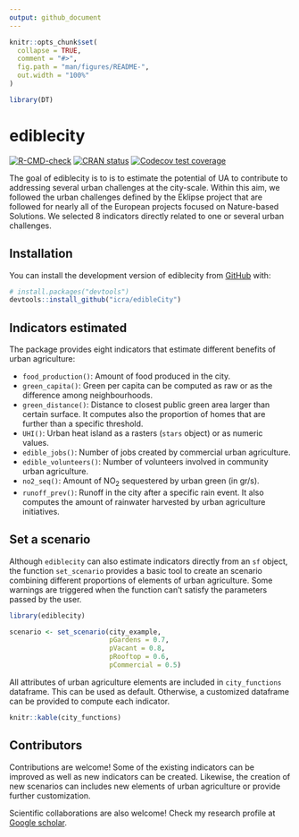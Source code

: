 ```yaml
---
output: github_document
---
```


<!-- README.md is generated from README.Rmd. Please edit that file -->

```r
knitr::opts_chunk$set(
  collapse = TRUE,
  comment = "#>",
  fig.path = "man/figures/README-",
  out.width = "100%"
)

library(DT)
```

# ediblecity

<!-- badges: start -->
[![R-CMD-check](https://github.com/icra/edibleCity/actions/workflows/R-CMD-check.yaml/badge.svg)](https://github.com/icra/edibleCity/actions/workflows/R-CMD-check.yaml)
[![CRAN status](https://www.r-pkg.org/badges/version/ediblecity)](https://CRAN.R-project.org/package=ediblecity)
[![Codecov test coverage](https://codecov.io/gh/icra/edibleCity/branch/master/graph/badge.svg)](https://app.codecov.io/gh/icra/edibleCity?branch=master)
<!-- badges: end -->

The goal of ediblecity is to is to estimate the potential of UA to contribute to addressing several urban challenges at the city-scale. Within this aim, we followed the urban challenges defined by the Eklipse project that are followed for nearly all of the European projects focused on Nature-based Solutions. We selected 8 indicators directly related to one or several urban challenges.

## Installation

You can install the development version of ediblecity from [GitHub](https://github.com/) with:

``` r
# install.packages("devtools")
devtools::install_github("icra/edibleCity")
```

## Indicators estimated

The package provides eight indicators that estimate different benefits of urban agriculture:

- `food_production()`: Amount of food produced in the city.
- `green_capita()`: Green per capita can be computed as raw or as the difference among neighbourhoods.
- `green_distance()`: Distance to closest public green area larger than certain surface. It computes also the proportion of homes that are further than a specific threshold.
- `UHI()`: Urban heat island as a rasters (`stars` object) or as numeric values.
- `edible_jobs()`: Number of jobs created by commercial urban agriculture.
- `edible_volunteers()`: Number of volunteers involved in community urban agriculture.
- `no2_seq()`: Amount of NO<sub>2</sub> sequestered by urban green (in gr/s).
- `runoff_prev()`: Runoff in the city after a specific rain event. It also computes the amount of rainwater harvested by urban agriculture initiatives.


## Set a scenario

Although `ediblecity` can also estimate indicators directly from an `sf` object, the function `set_scenario` provides a basic tool to create an scenario combining different proportions of elements of urban agriculture. Some warnings are triggered when the function can't satisfy the parameters passed by the user.

```r
library(ediblecity)

scenario <- set_scenario(city_example,
                         pGardens = 0.7,
                         pVacant = 0.8,
                         pRooftop = 0.6,
                         pCommercial = 0.5)
```
All attributes of urban agriculture elements are included in `city_functions` dataframe. This can be used as default. Otherwise, a customized dataframe can be provided to compute each indicator.

```r

knitr::kable(city_functions)

```

## Contributors

Contributions are welcome! Some of the existing indicators can be improved as well as new indicators can be created. Likewise, the creation of new scenarios can includes new elements of urban agriculture or provide further customization.

Scientific collaborations are also welcome! Check my research profile at [Google scholar](https://scholar.google.com/citations?user=zP9DBLMAAAAJ&hl=ca).
